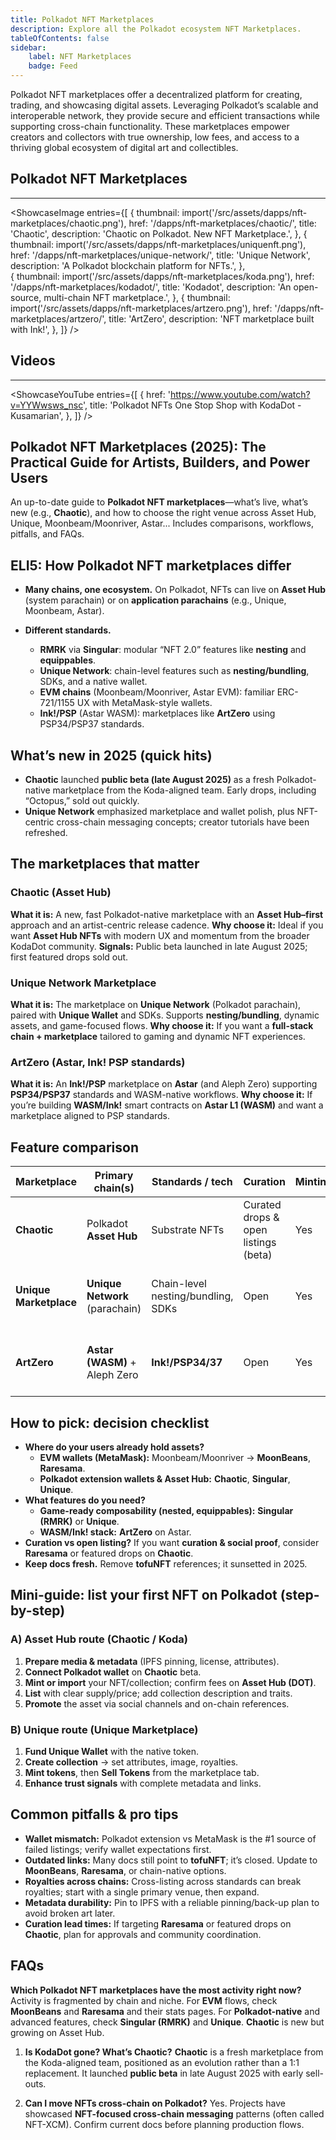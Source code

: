 ```yaml
---
title: Polkadot NFT Marketplaces
description: Explore all the Polkadot ecosystem NFT Marketplaces.
tableOfContents: false
sidebar: 
    label: NFT Marketplaces
    badge: Feed
---
```




Polkadot NFT marketplaces offer a decentralized platform for creating, trading, and showcasing digital assets. Leveraging Polkadot’s scalable and interoperable network, they provide secure and efficient transactions while supporting cross-chain functionality. These marketplaces empower creators and collectors with true ownership, low fees, and access to a thriving global ecosystem of digital art and collectibles.

## Polkadot NFT Marketplaces
----------------
<ShowcaseImage
  entries={[
                {
      thumbnail: import('/src/assets/dapps/nft-marketplaces/chaotic.png'),
      href: '/dapps/nft-marketplaces/chaotic/',
      title: 'Chaotic',
      description: 'Chaotic on Polkadot. New NFT Marketplace.',
    },
                     {
      thumbnail: import('/src/assets/dapps/nft-marketplaces/uniquenft.png'),
      href: '/dapps/nft-marketplaces/unique-network/',
      title: 'Unique Network',
      description: 'A Polkadot blockchain platform for NFTs.',
      },  
              {
      thumbnail: import('/src/assets/dapps/nft-marketplaces/koda.png'),
      href: '/dapps/nft-marketplaces/kodadot/',
      title: 'Kodadot',
      description: 'An open-source, multi-chain NFT marketplace.',
    },
            {
      thumbnail: import('/src/assets/dapps/nft-marketplaces/artzero.png'),
      href: '/dapps/nft-marketplaces/artzero/',
      title: 'ArtZero',
      description: 'NFT marketplace built with Ink!',
    },
  ]}
/>

## Videos
----------------
<ShowcaseYouTube
  entries={[
    {
      href: 'https://www.youtube.com/watch?v=YYWwsws_nsc',
      title: 'Polkadot NFTs One Stop Shop with KodaDot - Kusamarian',
    },
  ]}
/>

## Polkadot NFT Marketplaces (2025): The Practical Guide for Artists, Builders, and Power Users
An up-to-date guide to **Polkadot NFT marketplaces**—what’s live, what’s new (e.g., **Chaotic**), and how to choose the right venue across Asset Hub, Unique, Moonbeam/Moonriver, Astar... Includes comparisons, workflows, pitfalls, and FAQs.

## ELI5: How Polkadot NFT marketplaces differ
* **Many chains, one ecosystem.** On Polkadot, NFTs can live on **Asset Hub** (system parachain) or on **application parachains** (e.g., Unique, Moonbeam, Astar).
* **Different standards.**

  * **RMRK** via **Singular**: modular “NFT 2.0” features like **nesting** and **equippables**.
  * **Unique Network**: chain-level features such as **nesting/bundling**, SDKs, and a native wallet.
  * **EVM chains** (Moonbeam/Moonriver, Astar EVM): familiar ERC-721/1155 UX with MetaMask-style wallets.
  * **Ink!/PSP** (Astar WASM): marketplaces like **ArtZero** using PSP34/PSP37 standards.

## What’s new in 2025 (quick hits)
* **Chaotic** launched **public beta (late August 2025)** as a fresh Polkadot-native marketplace from the Koda-aligned team. Early drops, including “Octopus,” sold out quickly.
* **Unique Network** emphasized marketplace and wallet polish, plus NFT-centric cross-chain messaging concepts; creator tutorials have been refreshed.

## The marketplaces that matter

### Chaotic (Asset Hub)
**What it is:** A new, fast Polkadot-native marketplace with an **Asset Hub–first** approach and an artist-centric release cadence.
**Why choose it:** Ideal if you want **Asset Hub NFTs** with modern UX and momentum from the broader KodaDot community.
**Signals:** Public beta launched in late August 2025; first featured drops sold out.

### Unique Network Marketplace
**What it is:** The marketplace on **Unique Network** (Polkadot parachain), paired with **Unique Wallet** and SDKs. Supports **nesting/bundling**, dynamic assets, and game-focused flows.
**Why choose it:** If you want a **full-stack chain + marketplace** tailored to gaming and dynamic NFT experiences.

### ArtZero (Astar, Ink! PSP standards)
**What it is:** An **Ink!/PSP** marketplace on **Astar** (and Aleph Zero) supporting **PSP34/PSP37** standards and WASM-native workflows.
**Why choose it:** If you’re building **WASM/Ink!** smart contracts on **Astar L1 (WASM)** and want a marketplace aligned to PSP standards.

## Feature comparison
| Marketplace            | Primary chain(s)                | Standards / tech                             | Curation                             | Minting | Wallets (typical)                       | Notable 2025 notes                                      |
| ---------------------- | ------------------------------- | -------------------------------------------- | ------------------------------------ | ------- | --------------------------------------- | ------------------------------------------------------- |
| **Chaotic**            | Polkadot **Asset Hub**          | Substrate NFTs                               | Curated drops & open listings (beta) | Yes     | Polkadot extension wallets              | **Public beta** launched Aug 2025; early drops sold out |
| **Unique Marketplace** | **Unique Network** (parachain)  | Chain-level nesting/bundling, SDKs           | Open                                 | Yes     | **Unique Wallet**, extensions           | Campaigns and game-centric features active              |
| **ArtZero**            | **Astar (WASM)** + Aleph Zero   | **Ink!/PSP34/37**                            | Open                                 | Yes     | Polkadot extension                      | WASM-native marketplace aligned to PSP                  |


## How to pick: decision checklist
* **Where do your users already hold assets?**
  * **EVM wallets (MetaMask):** Moonbeam/Moonriver → **MoonBeans**, **Raresama**.
  * **Polkadot extension wallets & Asset Hub:** **Chaotic**, **Singular**, **Unique**.
* **What features do you need?**
  * **Game-ready composability (nested, equippables):** **Singular (RMRK)** or **Unique**.
  * **WASM/Ink! stack:** **ArtZero** on Astar.
* **Curation vs open listing?** If you want **curation & social proof**, consider **Raresama** or featured drops on **Chaotic**.
* **Keep docs fresh.** Remove **tofuNFT** references; it sunsetted in 2025.

## Mini-guide: list your first NFT on Polkadot (step-by-step)
### A) Asset Hub route (Chaotic / Koda)
1. **Prepare media & metadata** (IPFS pinning, license, attributes).
2. **Connect Polkadot wallet** on **Chaotic** beta.
3. **Mint or import** your NFT/collection; confirm fees on **Asset Hub (DOT)**.
4. **List** with clear supply/price; add collection description and traits.
5. **Promote** the asset via social channels and on-chain references.

### B) Unique route (Unique Marketplace)
1. **Fund Unique Wallet** with the native token.
2. **Create collection** → set attributes, image, royalties.
3. **Mint tokens**, then **Sell Tokens** from the marketplace tab.
4. **Enhance trust signals** with complete metadata and links.

## Common pitfalls & pro tips
* **Wallet mismatch:** Polkadot extension vs MetaMask is the #1 source of failed listings; verify wallet expectations first.
* **Outdated links:** Many docs still point to **tofuNFT**; it’s closed. Update to **MoonBeans**, **Raresama**, or chain-native options.
* **Royalties across chains:** Cross-listing across standards can break royalties; start with a single primary venue, then expand.
* **Metadata durability:** Pin to IPFS with a reliable pinning/back-up plan to avoid broken art later.
* **Curation lead times:** If targeting **Raresama** or featured drops on **Chaotic**, plan for approvals and community coordination.

## FAQs
**Which Polkadot NFT marketplaces have the most activity right now?**
Activity is fragmented by chain and niche. For **EVM** flows, check **MoonBeans** and **Raresama** and their stats pages. For **Polkadot-native** and advanced features, check **Singular (RMRK)** and **Unique**. **Chaotic** is new but growing on Asset Hub.

1. **Is KodaDot gone? What’s Chaotic?**
**Chaotic** is a fresh marketplace from the Koda-aligned team, positioned as an evolution rather than a 1:1 replacement. It launched **public beta** in late August 2025 with early sell-outs.

2. **Can I move NFTs cross-chain on Polkadot?**
Yes. Projects have showcased **NFT-focused cross-chain messaging** patterns (often called NFT-XCM). Confirm current docs before planning production flows.
